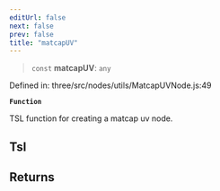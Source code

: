 ```yaml
---
editUrl: false
next: false
prev: false
title: "matcapUV"
---
```


> `const` **matcapUV**: `any`

Defined in: three/src/nodes/utils/MatcapUVNode.js:49

**`Function`**

TSL function for creating a matcap uv node.

## Tsl

## Returns
